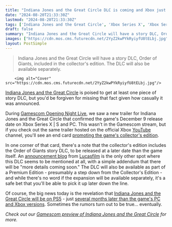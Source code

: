 ```yaml
---
title: "Indiana Jones and the Great Circle DLC is coming and Xbox just revealed it in the most casual way possible"
date: "2024-08-20T21:33:30Z"
lastmod: "2024-08-20T21:33:30Z"
tags: ['Indiana Jones and the Great Circle', 'Xbox Series X', 'Xbox Series S', 'PC', 'Gamescom', 'Xbox YouTube', 'Lucasfilm', 'PS5']
draft: false
summary: "Indiana Jones and the Great Circle will have a story DLC, Order of Giants, included in the collector's edition. The DLC will also be available separately."
images: ["https://cdn.mos.cms.futurecdn.net/2YyZ2kwPYkRyiyfU8tELbj.jpg"]
layout: PostSimple
---
```

> Indiana Jones and the Great Circle will have a story DLC, Order of Giants, included in the collector's edition. The DLC will also be available separately.


        <img alt="Cover" src="https://cdn.mos.cms.futurecdn.net/2YyZ2kwPYkRyiyfU8tELbj.jpg"/>
        
[Indiana Jones and the Great Circle](https://www.gamesradar.com/indiana-jones-game-bethesda-guide/) is poised to get at least one piece of story DLC, but you'd be forgiven for missing that fact given how casually it was announced.

During [Gamescom Opening Night Live](https://www.gamesradar.com/games/gamescom-opening-night-live-live-coverage-2024-everything-announced/), we saw a new trailer for Indiana Jones and the Great Circle that confirmed the game's December 9 release date on Xbox Series X | S and PC. This wasn't in the Gamescom stream, but if you check out the same trailer hosted on the official Xbox [YouTube](https://www.gamesradar.com/tag/youtube/) channel, you'll see an end card [promoting the game's collector's edition](https://www.gamesradar.com/games/action/indiana-jones-and-the-great-circle-collectors-edition/).

In one corner of that card, there's a note that the collector's edition includes the Order of Giants story DLC, to be released at a later date than the game itself. An [announcement blog](https://www.lucasfilm.com/news/indiana-jones-great-circle-december-9/) from [Lucasfilm](https://www.gamesradar.com/tag/lucasfilm/) is the only other spot where this DLC seems to be mentioned at all, with a simple addendum that there will be "more details coming soon." The DLC will also be available as part of a Premium Edition - presumably a step down from the Collector's Edition - and while there's no word if the expansion will be available separately, it's a safe bet that you'll be able to pick it up later down the line.

Of course, the big news today is the revelation that [Indiana Jones and the Great Circle will be on PS5](https://www.gamesradar.com/games/action/indiana-jones-game-ps5/) - just [several months later than the game's PC and Xbox versions](https://www.gamesradar.com/games/adventure/indiana-jones-and-the-great-circle-is-officially-coming-to-ps5-next-spring-after-a-december-launch-on-xbox-and-pc/). Sometimes the rumors turn out to be true… eventually.

*Check out our *[<em>Gamescom preview of Indiana Jones and the Great Circle</em>](https://www.gamesradar.com/games/adventure/indiana-jones-and-the-great-circle-preview-august-2024/)* for more.*
        